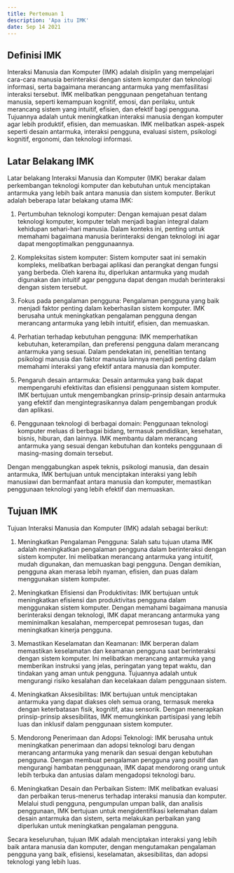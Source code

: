 ---
title: Pertemuan 1
description: 'Apa itu IMK'
date: Sep 14 2021
---

## Definisi IMK

Interaksi Manusia dan Komputer (IMK) adalah disiplin yang mempelajari cara-cara manusia berinteraksi dengan sistem komputer dan teknologi informasi, serta bagaimana merancang antarmuka yang memfasilitasi interaksi tersebut. IMK melibatkan penggunaan pengetahuan tentang manusia, seperti kemampuan kognitif, emosi, dan perilaku, untuk merancang sistem yang intuitif, efisien, dan efektif bagi pengguna. Tujuannya adalah untuk meningkatkan interaksi manusia dengan komputer agar lebih produktif, efisien, dan memuaskan. IMK melibatkan aspek-aspek seperti desain antarmuka, interaksi pengguna, evaluasi sistem, psikologi kognitif, ergonomi, dan teknologi informasi.

## Latar Belakang IMK

Latar belakang Interaksi Manusia dan Komputer (IMK) berakar dalam perkembangan teknologi komputer dan kebutuhan untuk menciptakan antarmuka yang lebih baik antara manusia dan sistem komputer. Berikut adalah beberapa latar belakang utama IMK:

1. Pertumbuhan teknologi komputer: Dengan kemajuan pesat dalam teknologi komputer, komputer telah menjadi bagian integral dalam kehidupan sehari-hari manusia. Dalam konteks ini, penting untuk memahami bagaimana manusia berinteraksi dengan teknologi ini agar dapat mengoptimalkan penggunaannya.

2. Kompleksitas sistem komputer: Sistem komputer saat ini semakin kompleks, melibatkan berbagai aplikasi dan perangkat dengan fungsi yang berbeda. Oleh karena itu, diperlukan antarmuka yang mudah digunakan dan intuitif agar pengguna dapat dengan mudah berinteraksi dengan sistem tersebut.

3. Fokus pada pengalaman pengguna: Pengalaman pengguna yang baik menjadi faktor penting dalam keberhasilan sistem komputer. IMK berusaha untuk meningkatkan pengalaman pengguna dengan merancang antarmuka yang lebih intuitif, efisien, dan memuaskan.

4. Perhatian terhadap kebutuhan pengguna: IMK memperhatikan kebutuhan, keterampilan, dan preferensi pengguna dalam merancang antarmuka yang sesuai. Dalam pendekatan ini, penelitian tentang psikologi manusia dan faktor manusia lainnya menjadi penting dalam memahami interaksi yang efektif antara manusia dan komputer.

5. Pengaruh desain antarmuka: Desain antarmuka yang baik dapat mempengaruhi efektivitas dan efisiensi penggunaan sistem komputer. IMK bertujuan untuk mengembangkan prinsip-prinsip desain antarmuka yang efektif dan mengintegrasikannya dalam pengembangan produk dan aplikasi.

6. Penggunaan teknologi di berbagai domain: Penggunaan teknologi komputer meluas di berbagai bidang, termasuk pendidikan, kesehatan, bisnis, hiburan, dan lainnya. IMK membantu dalam merancang antarmuka yang sesuai dengan kebutuhan dan konteks penggunaan di masing-masing domain tersebut.

Dengan menggabungkan aspek teknis, psikologi manusia, dan desain antarmuka, IMK bertujuan untuk menciptakan interaksi yang lebih manusiawi dan bermanfaat antara manusia dan komputer, memastikan penggunaan teknologi yang lebih efektif dan memuaskan.

## Tujuan IMK

Tujuan Interaksi Manusia dan Komputer (IMK) adalah sebagai berikut:

1. Meningkatkan Pengalaman Pengguna: Salah satu tujuan utama IMK adalah meningkatkan pengalaman pengguna dalam berinteraksi dengan sistem komputer. Ini melibatkan merancang antarmuka yang intuitif, mudah digunakan, dan memuaskan bagi pengguna. Dengan demikian, pengguna akan merasa lebih nyaman, efisien, dan puas dalam menggunakan sistem komputer.

2. Meningkatkan Efisiensi dan Produktivitas: IMK bertujuan untuk meningkatkan efisiensi dan produktivitas pengguna dalam menggunakan sistem komputer. Dengan memahami bagaimana manusia berinteraksi dengan teknologi, IMK dapat merancang antarmuka yang meminimalkan kesalahan, mempercepat pemrosesan tugas, dan meningkatkan kinerja pengguna.

3. Memastikan Keselamatan dan Keamanan: IMK berperan dalam memastikan keselamatan dan keamanan pengguna saat berinteraksi dengan sistem komputer. Ini melibatkan merancang antarmuka yang memberikan instruksi yang jelas, peringatan yang tepat waktu, dan tindakan yang aman untuk pengguna. Tujuannya adalah untuk mengurangi risiko kesalahan dan kecelakaan dalam penggunaan sistem.

4. Meningkatkan Aksesibilitas: IMK bertujuan untuk menciptakan antarmuka yang dapat diakses oleh semua orang, termasuk mereka dengan keterbatasan fisik, kognitif, atau sensorik. Dengan menerapkan prinsip-prinsip aksesibilitas, IMK memungkinkan partisipasi yang lebih luas dan inklusif dalam penggunaan sistem komputer.

5. Mendorong Penerimaan dan Adopsi Teknologi: IMK berusaha untuk meningkatkan penerimaan dan adopsi teknologi baru dengan merancang antarmuka yang menarik dan sesuai dengan kebutuhan pengguna. Dengan membuat pengalaman pengguna yang positif dan mengurangi hambatan penggunaan, IMK dapat mendorong orang untuk lebih terbuka dan antusias dalam mengadopsi teknologi baru.

6. Meningkatkan Desain dan Perbaikan Sistem: IMK melibatkan evaluasi dan perbaikan terus-menerus terhadap interaksi manusia dan komputer. Melalui studi pengguna, pengumpulan umpan balik, dan analisis penggunaan, IMK bertujuan untuk mengidentifikasi kelemahan dalam desain antarmuka dan sistem, serta melakukan perbaikan yang diperlukan untuk meningkatkan pengalaman pengguna.

Secara keseluruhan, tujuan IMK adalah menciptakan interaksi yang lebih baik antara manusia dan komputer, dengan mengutamakan pengalaman pengguna yang baik, efisiensi, keselamatan, aksesibilitas, dan adopsi teknologi yang lebih luas.
